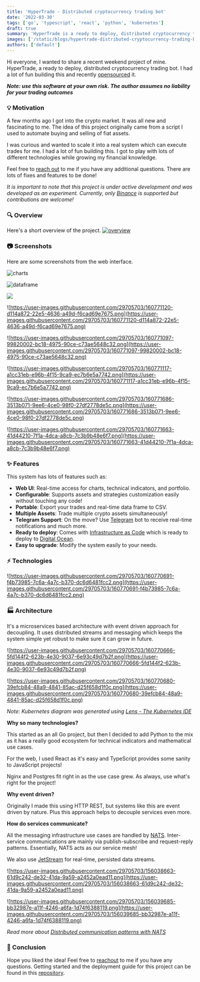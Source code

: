 ```yaml
---
title: 'HyperTrade - Distributed cryptocurrency trading bot'
date: '2022-03-30'
tags: ['go', 'typescript', 'react', 'python', 'kubernetes']
draft: true
summary: 'HyperTrade is a ready to deploy, distributed cryptocurrency trading bot'
images: ['/static/blogs/hypertrade-distributed-cryptocurrency-trading-bot.jpeg']
authors: ['default']
---
```


Hi everyone, I wanted to share a recent weekend project of mine. HyperTrade, a ready to deploy, distributed cryptocurrency trading bot. I had a lot of fun building this and recently [opensourced](https://github.com/karanpratapsingh/HyperTrade) it.

**_Note: use this software at your own risk. The author assumes no liability for your trading outcomes_**

### 💡 Motivation

A few months ago I got into the crypto market. It was all new and fascinating to me. The idea of this project originally came from a script I used to automate buying and selling of fiat assets.

I was curious and wanted to scale it into a real system which can execute trades for me. I had a lot of fun building this. I got to play with lots of different technologies while growing my financial knowledge.

Feel free to [reach out](https://karanpratapsingh.com/?action=contact) to me if you have any additional questions. There are lots of fixes and features to be done!

_It is important to note that this project is under active development and was developed as an experiment. Currently, only [Binance](https://binance.com/) is supported but contributions are welcome!_

### 🔍 Overview

Here's a short overview of the project.
[![overview](https://user-images.githubusercontent.com/29705703/160863938-a8350ddd-5bf7-442e-beb9-fe590b28a725.png)](https://youtu.be/jHBlUlIY4AQ)

### 📷 Screenshots

Here are some screenshots from the web interface.

![charts](https://user-images.githubusercontent.com/29705703/160771112-fa2c20df-318c-42c4-b686-88d81123af9f.png)

![dataframe](https://user-images.githubusercontent.com/29705703/160771122-1e1f5aa5-c386-4899-80ba-660227adb95d.png)

![](https://user-images.githubusercontent.com/29705703/160771129-c5599e84-239c-4073-8621-2a9ce7845f18.png)

![https://user-images.githubusercontent.com/29705703/160771120-d114a872-22e5-4636-a49d-f6cad69e7675.png](https://user-images.githubusercontent.com/29705703/160771120-d114a872-22e5-4636-a49d-f6cad69e7675.png)

![https://user-images.githubusercontent.com/29705703/160771097-99820002-bc18-4975-90ce-c73ae5648c32.png](https://user-images.githubusercontent.com/29705703/160771097-99820002-bc18-4975-90ce-c73ae5648c32.png)

![https://user-images.githubusercontent.com/29705703/160771117-a1cc31eb-e96b-4f15-9ca9-ec7b6e5a7742.png](https://user-images.githubusercontent.com/29705703/160771117-a1cc31eb-e96b-4f15-9ca9-ec7b6e5a7742.png)

![https://user-images.githubusercontent.com/29705703/160771686-3513b071-9ee6-4ce0-98f0-27df2778de5c.png](https://user-images.githubusercontent.com/29705703/160771686-3513b071-9ee6-4ce0-98f0-27df2778de5c.png)

![https://user-images.githubusercontent.com/29705703/160771663-41d44210-7f1a-4dca-a8cb-7c3b9b48e6f7.png](https://user-images.githubusercontent.com/29705703/160771663-41d44210-7f1a-4dca-a8cb-7c3b9b48e6f7.png)

### ✨ Features

This system has lots of features such as:

- **Web UI**: Real-time access for charts, technical indicators, and portfolio.
- **Configurable**: Supports assets and strategies customization easily without touching any code!
- **Portable**: Export your trades and real-time data frame to CSV.
- **Multiple Assets**: Trade multiple crypto assets simultaneously!
- **Telegram Support**: On the move? Use [Telegram](https://telegram.org/) bot to receive real-time notifications and much more.
- **Ready to deploy**: Comes with [Infrastructure as Code](https://karanpratapsingh.com/blog/introduction-to-iac-terraform) which is ready to deploy to [Digital Ocean](https://www.digitalocean.com/).
- **Easy to upgrade**: Modify the system easily to your needs.

### ⚡️ Technologies

![https://user-images.githubusercontent.com/29705703/160770691-f4b73985-7c6a-4a7c-b370-dc6d6481fcc2.png](https://user-images.githubusercontent.com/29705703/160770691-f4b73985-7c6a-4a7c-b370-dc6d6481fcc2.png)

### 🏭 Architecture

It's a microservices based architecture with event driven approach for decoupling. It uses distributed streams and messaging which keeps the system simple yet robust to make sure it can grow in future.

![https://user-images.githubusercontent.com/29705703/160770666-5fd144f2-623b-4e30-9037-6e93c49d7b2f.png](https://user-images.githubusercontent.com/29705703/160770666-5fd144f2-623b-4e30-9037-6e93c49d7b2f.png)

![https://user-images.githubusercontent.com/29705703/160770680-39efcb84-48a9-4841-85ac-d25f658d1f0c.png](https://user-images.githubusercontent.com/29705703/160770680-39efcb84-48a9-4841-85ac-d25f658d1f0c.png)

_Note: Kubernetes diagram was generated using [Lens - The Kubernetes IDE](https://github.com/nevalla/lens-resource-map-extension/)_

**Why so many technologies?**

This started as an all Go project, but then I decided to add Python to the mix as it has a really good ecosystem for technical indicators and mathematical use cases.

For the web, I used React as it's easy and TypeScript provides some sanity to JavaScript projects!

Nginx and Postgres fit right in as the use case grew. As always, use what's right for the project!

**Why event driven?**

Originally I made this using HTTP REST, but systems like this are event driven by nature. Plus this approach helps to decouple services even more.

**How do services communicate?**

All the messaging infrastructure use cases are handled by [NATS](https://nats.io). Inter-service communications are mainly via publish-subscribe and request-reply patterns. Essentially, NATS acts as our service mesh!

We also use [JetStream](https://docs.nats.io/nats-concepts/jetstream) for real-time, persisted data streams.

![https://user-images.githubusercontent.com/29705703/156038663-61d9c242-de32-41da-9a59-a2452a0ead11.png](https://user-images.githubusercontent.com/29705703/156038663-61d9c242-de32-41da-9a59-a2452a0ead11.png)

![https://user-images.githubusercontent.com/29705703/156039685-bb32987e-a11f-4246-a6fa-1d74f6388119.png](https://user-images.githubusercontent.com/29705703/156039685-bb32987e-a11f-4246-a6fa-1d74f6388119.png)

_Read more about [Distributed communication patterns with NATS](https://karanpratapsingh.com/blog/distributed-communication-patterns-nats)_

### 💬 Conclusion

Hope you liked the idea! Feel free to [reachout](https://www.karanpratapsingh.com/?action=contact) to me if you have any questions. Getting started and the deployment guide for this project can be found in this [repository](https://github.com/karanpratapsingh/HyperTrade).
